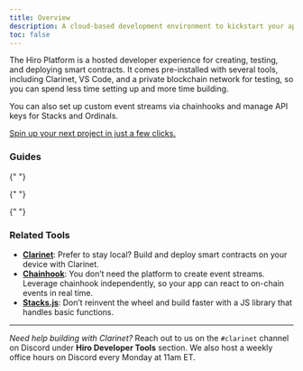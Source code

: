 ```yaml
---
title: Overview
description: A cloud-based development environment to kickstart your app development on Stacks.
toc: false
---
```


The Hiro Platform is a hosted developer experience for creating, testing, and deploying smart contracts. It comes pre-installed with several tools, including Clarinet, VS Code, and a private blockchain network for testing, so you can spend less time setting up and more time building.

You can also set up custom event streams via chainhooks and manage API keys for Stacks and Ordinals.

[Spin up your next project in just a few clicks.](/stacks/platform/getting-started)

### Guides

<Cards>
  <Card 
    href="/platform/guides/create-project"
    title="Create a new project"
    description="Choose from a set of starter templates or import your existing GitHub repo."
  />

{" "}

<Card
  href="/platform/guides/build-contract"
  title="Develop smart contracts"
  description="Start building immediately with zero installations required."
/>

{" "}

<Card
  href="/platform/guides/create-chainhooks"
  title="Create event streams"
  description="Create and manage webhook-like triggers that react to on-chain events in real time."
/>

{" "}

<Card
  href="/platform/guides/deployment-plans"
  title="Deploy your code"
  description="Deploy your project with customizable deployment plans that can handle contract dependencies."
/>

  <Card 
    href="/platform/guides/devnet"
    title="Iterate rapidly with Devnet"
    description="Leverage devnet, a private instance of the blockchain, for rapid feedback loops and a better debugging experience."
  />
</Cards>

### Related Tools

- **[Clarinet](/stacks/clarinet)**: Prefer to stay local? Build and deploy smart contracts on your device with Clarinet.
- **[Chainhook](/stacks/chainhook)**: You don’t need the platform to create event streams. Leverage chainhook independently, so your app can react to on-chain events in real time.
- **[Stacks.js](/stacks/stacks.js)**: Don’t reinvent the wheel and build faster with a JS library that handles basic functions.

---

_Need help building with Clarinet?_ Reach out to us on the `#clarinet` channel on Discord under **Hiro Developer Tools** section. We also host a weekly office hours on Discord every Monday at 11am ET.

